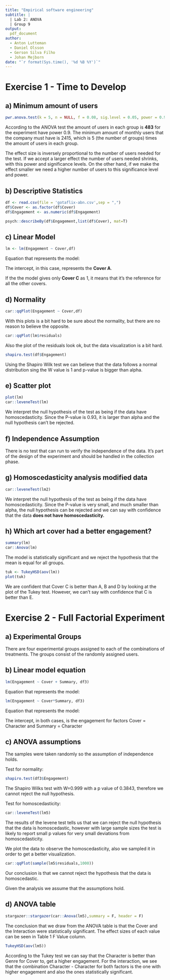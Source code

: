 ```yaml
---
title: "Empirical software engineering"
subtitle: |
  | Lab 2: ANOVA
  | Group 9
output:
  pdf_document
author:
  - Anton Lutteman
  - Daniel Olsson
  - Gerson Silva Filho
  - Johan Mejborn
date: "`r format(Sys.time(), '%d %B %Y')`"
---
```

# Exercise 1 - Time to Develop

## a) Minimum amount of users
```r
pwr.anova.test(k = 5, n = NULL, f = 0.08, sig.level = 0.05, power = 0.90)
```

According to the ANOVA test the amount of users in each group is **483** for the
experiment have power 0.9. The minimum amount of monthly users that the company 
must have is 2415, which is 5 (the number of groups) times the amount of users in
each group. 

The effect size is inversely proportional to the number of users needed for the test. 
If we accept a larger effect the number of users needed shrinks, with this
power and significance levels. On the other hand, if we make the effect 
smaller we need a higher number of users to this significance level and power.

## b) Descriptive Statistics
```r
df <- read.csv(file = 'gotaflix-abn.csv',sep = ",")
df$Cover <- as.factor(df$Cover)
df$Engagement <- as.numeric(df$Engagement)

psych::describeBy(df$Engagement,list(df$Cover), mat=T)
```


## c) Linear Model
```r
lm <- lm(Engagement ~ Cover,df)
```

Equation that represents the model:
\begin{equation}
C = 1 -> 0.160367 + 0.017948
\end{equation}

The intercept, in this case, represents the **Cover A**. 

If the the model gives only **Cover C** as 1, it means that it's the reference 
for all the other covers.

## d) Normality
```r
car::qqPlot(Engagement ~ Cover,df)
```

With this plots is a bit hard to be sure about the normality, but there are no 
reason to believe the opposite.

```r
car::qqPlot(lm$residuals)
```

Also the plot of the residuals look ok, but the data visualization is a bit hard.

```r
shapiro.test(df$Engagement)
```

Using the Shapiro Wilk test we can believe that the data follows a normal distribution
sing the W value is 1 and p-value is bigger than alpha.

## e) Scatter plot

```r
plot(lm)
car::leveneTest(lm)
```

We interpret the null hypothesis of the test as being if the data have homoscedasticity. 
Since the P-value is 0.93, it is larger than alpha and the null hypothesis can't be rejected.


## f) Independence Assumption

There is no test that can run to verify the independence of the data. It's part of 
the design of the experiment and should be handled in the collection phase.

## g) Homoscedasticity analysis modified data

```r
car::leveneTest(lm2)
```

We interpret the null hypothesis of the test as being if the data have homoscedasticity.
Since the P-value is very small, and much smaller than alpha, the null hypothesis can be rejected
and we can say with confidence that the data **does not have homoscedasticity.**

## h) Which art cover had a better engagement?

```r
summary(lm)
car::Anova(lm)
```

The model is statistically significant and we reject the hypothesis that the mean is equal for all groups.

```r
tuk <- TukeyHSD(aov(lm))
plot(tuk)
```

We are confident that Cover C is better than A, B and D by looking at the plot of the Tukey test.
However, we can't say with confidence that C is better than E.

# Exercise 2 - Full Factorial Experiment

## a) Experimental Groups

There are four experimental groups assigned to each of the combinations of treatments. The groups consist of the randomly assigned users.

## b) Linear model equation

```r
lm(Engagement ~ Cover + Summary, df3)
```
Equation that represents the model:
\begin{equation}
Engagement = 0.169028  - 0.008812 * Cover - 0.006087 * Summary
\end{equation}

```r
lm(Engagement ~ Cover*Summary, df3)
```
Equation that represents the model:
\begin{equation}
Engagement = 0.17527 - 0.02129 * Cover - 0.01856  * Summary + (0.02495 * Cover * Summary)
\end{equation}

The intercept, in both cases, is the engagement for factors Cover = Character and Summary = Character


## c) ANOVA assumptions

The samples were taken randomly so the assumption of independence holds.

Test for normality:
```r
shapiro.test(df3$Engagement)
```

The Shapiro Wilks test with W=0.999 with a p value of 0.3843, therefore we cannot reject the null hypothesis.

Test for homoscedasticity:
```r
car::leveneTest(lm5)
```

The results of the levene test tells us that we can reject the null hypothesis that the data is homoscedastic, however with large sample sizes the test is likely to report small p values for very small deviations from homoscedasticity.

We plot the data to observe the homoscedasticity, also we sampled it in order to get a better visualization.
```r
car::qqPlot(sample(lm5$residuals,1000))
```

Our conclusion is that we cannot reject the hypothesis that the data is homoscedastic.

Given the analysis we assume that the assumptions hold.

## d) ANOVA table
```r
stargazer::stargazer(car::Anova(lm5),summary = F, header = F)
```

The conclusion that we draw from the ANOVA table is that the Cover and the Interaction were statistically significant. The effect sizes of each value can be seen in Table 1 F Value column.

```r
TukeyHSD(aov(lm5))
```

According to the Tukey test we can say that the Character is better than Genre for Cover to, get a higher engagement. For the interaction, we see that the combination Character - Character for both factors is the one with higher engagement and also the ones statistically significant. 


